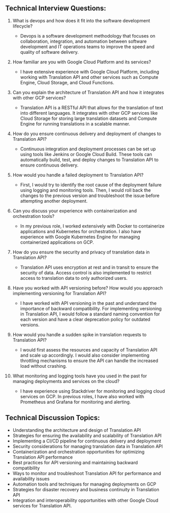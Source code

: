 

## Technical Interview Questions:
1. What is devops and how does it fit into the software development lifecycle?
    - Devops is a software development methodology that focuses on collaboration, integration, and automation between software development and IT operations teams to improve the speed and quality of software delivery.

2. How familiar are you with Google Cloud Platform and its services?
    - I have extensive experience with Google Cloud Platform, including working with Translation API and other services such as Compute Engine, Cloud Storage, and Cloud Functions.

3. Can you explain the architecture of Translation API and how it integrates with other GCP services?
    - Translation API is a RESTful API that allows for the translation of text into different languages. It integrates with other GCP services like Cloud Storage for storing large translation datasets and Compute Engine for running translations in a scalable manner.

4. How do you ensure continuous delivery and deployment of changes to Translation API?
    - Continuous integration and deployment processes can be set up using tools like Jenkins or Google Cloud Build. These tools can automatically build, test, and deploy changes to Translation API to ensure continuous delivery.

5. How would you handle a failed deployment to Translation API?
    - First, I would try to identify the root cause of the deployment failure using logging and monitoring tools. Then, I would roll back the changes to the previous version and troubleshoot the issue before attempting another deployment.

6. Can you discuss your experience with containerization and orchestration tools?
    - In my previous role, I worked extensively with Docker to containerize applications and Kubernetes for orchestration. I also have experience with Google Kubernetes Engine for managing containerized applications on GCP.

7. How do you ensure the security and privacy of translation data in Translation API?
    - Translation API uses encryption at rest and in transit to ensure the security of data. Access control is also implemented to restrict access to translation data to only authorized users.

8. Have you worked with API versioning before? How would you approach implementing versioning for Translation API?
    - I have worked with API versioning in the past and understand the importance of backward compatibility. For implementing versioning in Translation API, I would follow a standard naming convention for each version and have a clear deprecation policy for outdated versions.

9. How would you handle a sudden spike in translation requests to Translation API?
    - I would first assess the resources and capacity of Translation API and scale up accordingly. I would also consider implementing throttling mechanisms to ensure the API can handle the increased load without crashing.

10. What monitoring and logging tools have you used in the past for managing deployments and services on the cloud?
    - I have experience using Stackdriver for monitoring and logging cloud services on GCP. In previous roles, I have also worked with Prometheus and Grafana for monitoring and alerting.

## Technical Discussion Topics:
- Understanding the architecture and design of Translation API
- Strategies for ensuring the availability and scalability of Translation API
- Implementing a CI/CD pipeline for continuous delivery and deployment
- Security considerations for managing translation data in Translation API
- Containerization and orchestration opportunities for optimizing Translation API performance
- Best practices for API versioning and maintaining backward compatibility
- Ways to monitor and troubleshoot Translation API for performance and availability issues
- Automation tools and techniques for managing deployments on GCP
- Strategies for disaster recovery and business continuity in Translation API
- Integration and interoperability opportunities with other Google Cloud services for Translation API.